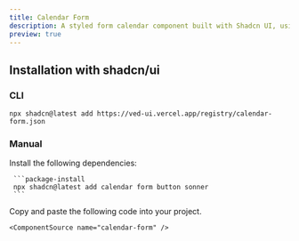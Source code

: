 ```yaml
---
title: Calendar Form
description: A styled form calendar component built with Shadcn UI, using Zod for schema validation and React Hook Form for form management.
preview: true
---
```


<ComponentTabs name="calendar-form" />

## Installation with shadcn/ui

### CLI

```package-install
npx shadcn@latest add https://ved-ui.vercel.app/registry/calendar-form.json
```

### Manual

<Steps>
  <Step>
     Install the following dependencies:

     ```package-install
     npx shadcn@latest add calendar form button sonner
     ```

  </Step>
  <Step>
    Copy and paste the following code into your project.

    <ComponentSource name="calendar-form" />

  </Step>
</Steps>
